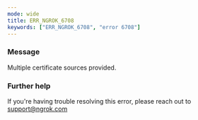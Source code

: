 ```yaml
---
mode: wide
title: ERR_NGROK_6708
keywords: ["ERR_NGROK_6708", "error 6708"]
---
```



### Message

Multiple certificate sources provided.

<ErrorDetails />

### Further help

If you're having trouble resolving this error, please reach out to [support@ngrok.com](mailto:support@ngrok.com?subject=Help%20with%20ERR_NGROK_6708)
